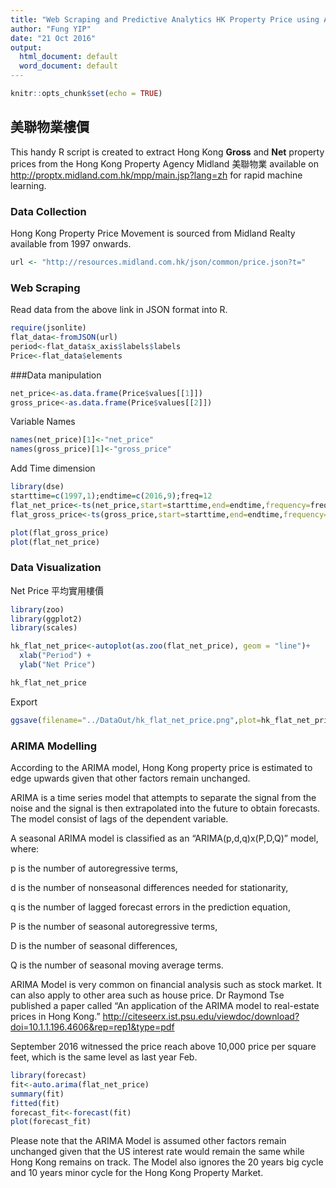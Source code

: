 ```yaml
---
title: "Web Scraping and Predictive Analytics HK Property Price using ARIMA Modelling"
author: "Fung YIP"
date: "21 Oct 2016"
output:
  html_document: default
  word_document: default
---
```


```r
knitr::opts_chunk$set(echo = TRUE)
```

## 美聯物業樓價

This handy R script is created to extract Hong Kong **Gross** and **Net** property prices from the Hong Kong Property Agency Midland 美聯物業 available on <http://proptx.midland.com.hk/mpp/main.jsp?lang=zh> for rapid machine learning.

### Data Collection
Hong Kong Property Price Movement is sourced from Midland Realty available from 1997 onwards.
```r
url <- "http://resources.midland.com.hk/json/common/price.json?t="
```

### Web Scraping
Read data from the above link in JSON format into R.
```r
require(jsonlite)
flat_data<-fromJSON(url)
period<-flat_data$x_axis$labels$labels
Price<-flat_data$elements
```

###Data manipulation
```r
net_price<-as.data.frame(Price$values[[1]])
gross_price<-as.data.frame(Price$values[[2]])
```

Variable Names
```r
names(net_price)[1]<-"net_price"
names(gross_price)[1]<-"gross_price"
```

Add Time dimension 
```r
library(dse)
starttime=c(1997,1);endtime=c(2016,9);freq=12
flat_net_price<-ts(net_price,start=starttime,end=endtime,frequency=freq)
flat_gross_price<-ts(gross_price,start=starttime,end=endtime,frequency=freq)
```

```r
plot(flat_gross_price)
plot(flat_net_price)
```

### Data Visualization
Net Price 平均實用樓價
```r
library(zoo)
library(ggplot2)
library(scales)

hk_flat_net_price<-autoplot(as.zoo(flat_net_price), geom = "line")+
  xlab("Period") +
  ylab("Net Price") 

hk_flat_net_price
```

Export
```r
ggsave(filename="../DataOut/hk_flat_net_price.png",plot=hk_flat_net_price)
```

### ARIMA Modelling
According to the ARIMA model, Hong Kong property price is estimated to edge upwards given that other factors remain unchanged.

ARIMA is a time series model that attempts to separate the signal from the noise and the signal is then extrapolated into the future to obtain forecasts.
The model consist of lags of the dependent variable.

A seasonal ARIMA model is classified as an "ARIMA(p,d,q)x(P,D,Q)" model, where:

p is the number of autoregressive terms,

d is the number of nonseasonal differences needed for stationarity,

q is the number of lagged forecast errors in the prediction equation,

P is the number of seasonal autoregressive terms,

D is the number of seasonal differences,

Q is the number of seasonal moving average terms.


ARIMA Model is very common on financial analysis such as stock market. It can also apply to other area such as house price.
Dr Raymond Tse published a paper called "An application of the ARIMA model to real-estate prices in Hong Kong." <http://citeseerx.ist.psu.edu/viewdoc/download?doi=10.1.1.196.4606&rep=rep1&type=pdf>

September 2016 witnessed the price reach above 10,000 price per square feet, which is the same level as last year Feb.


```r
library(forecast)
fit<-auto.arima(flat_net_price)
summary(fit)
fitted(fit)
forecast_fit<-forecast(fit)
plot(forecast_fit)
```

Please note that the ARIMA Model is assumed other factors remain unchanged given that the US interest rate would remain the same while Hong Kong remains on track.  The Model also ignores the 20 years big cycle and 10 years minor cycle for the Hong Kong Property Market.



